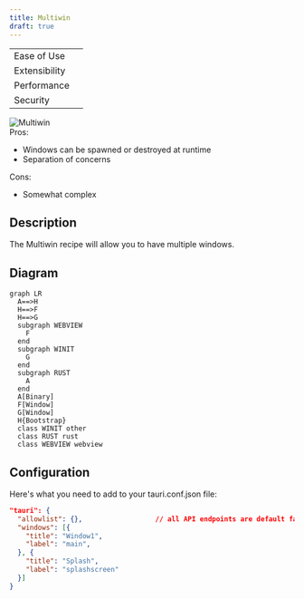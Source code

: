 ```yaml
---
title: Multiwin
draft: true
---
```



<div className="row">
  <div className="col col--4">
    <table>
      <tr>
        <td>Ease of Use</td>
        <td>
          <Rater value="4" />
        </td>
      </tr>
      <tr>
        <td>Extensibility</td>
        <td>
          <Rater value="4" />
        </td>
      </tr>
      <tr>
        <td>Performance</td>
        <td>
          <Rater value="3" />
        </td>
      </tr>
      <tr>
        <td>Security</td>
        <td>
          <Rater value="5" />
        </td>
      </tr>
    </table>
  </div>
  <div className="col col--4 pattern-logo">
    <img src={useBaseUrl('img/recipes/Multiwin.svg')} alt="Multiwin" />
  </div>
  <div className="col col--4">
    Pros:
    <ul>
      <li>Windows can be spawned or destroyed at runtime</li>
      <li>Separation of concerns</li>
    </ul>
    Cons:
    <ul>
      <li>Somewhat complex</li>
    </ul>
  </div>
</div>

## Description

The Multiwin recipe will allow you to have multiple windows.

## Diagram

```mermaid
graph LR
  A==>H
  H==>F
  H==>G
  subgraph WEBVIEW
    F
  end
  subgraph WINIT
    G
  end
  subgraph RUST
    A
  end
  A[Binary]
  F[Window]
  G[Window]
  H{Bootstrap}
  class WINIT other
  class RUST rust
  class WEBVIEW webview
```

## Configuration

Here's what you need to add to your tauri.conf.json file:

```json
"tauri": {
  "allowlist": {},                  // all API endpoints are default false
  "windows": [{
    "title": "Window1",
    "label": "main",
  }, {
    "title": "Splash",
    "label": "splashscreen"
  }]
}

```

